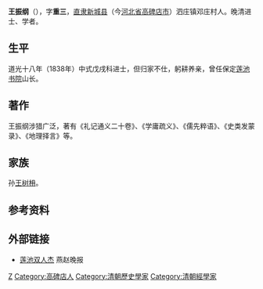 '''王振纲'''（{{bd|1808年||1878年||W}}），字'''重三'''，[[直隶|直隶]][[新城县|新城县]]（今[[河北省|河北省]][[高碑店市|高碑店市]]）泗庄镇邓庄村人。晚清进士、学者。

== 生平 ==
道光十八年（1838年）中式戊戌科进士，但归家不仕，躬耕养亲，曾任保定[[莲池书院|莲池书院]]山长。

== 著作 ==
王振纲涉猎广泛，著有《礼记通义二十卷》、《学庸疏义》、《儒先粹语》、《史类发蒙录》、《地理择言》等。

== 家族 ==
孙[[王树枏|王树枏]]。

==参考资料==
{{reflist}}

== 外部链接 ==
*[http://press.idoican.com.cn/detail/articles/20090217277C54/ 莲池双人杰]{{dead link|date=2018年3月 |bot=InternetArchiveBot |fix-attempted=yes }} 燕赵晚报

{{道光十八年戊戌科殿試金榜}}

{{Authority control}}

{{DEFAULTSORT:Wang汪}}
[[Category:王姓|Z]]
[[Category:高碑店人|Category:高碑店人]]
[[Category:清朝歷史學家|Category:清朝歷史學家]]
[[Category:清朝經學家|Category:清朝經學家]]


{{清朝人物小作品}}